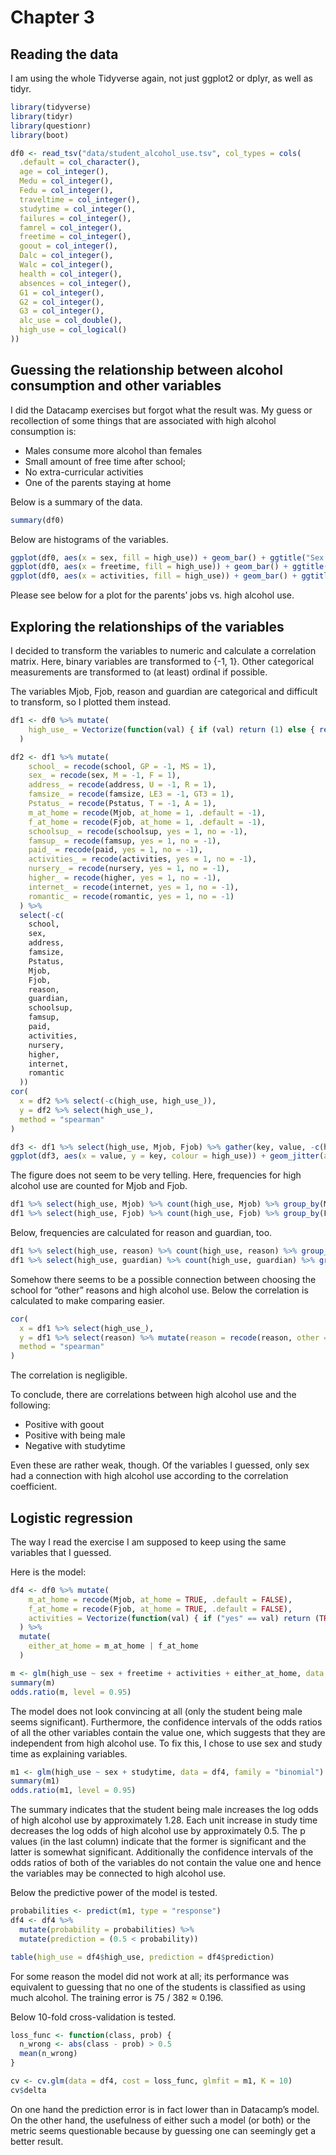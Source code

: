 # Chapter 3

## Reading the data

I am using the whole Tidyverse again, not just ggplot2 or dplyr, as well as tidyr.

```r
library(tidyverse)
library(tidyr)
library(questionr)
library(boot)

df0 <- read_tsv("data/student_alcohol_use.tsv", col_types = cols(
  .default = col_character(),
  age = col_integer(),
  Medu = col_integer(),
  Fedu = col_integer(),
  traveltime = col_integer(),
  studytime = col_integer(),
  failures = col_integer(),
  famrel = col_integer(),
  freetime = col_integer(),
  goout = col_integer(),
  Dalc = col_integer(),
  Walc = col_integer(),
  health = col_integer(),
  absences = col_integer(),
  G1 = col_integer(),
  G2 = col_integer(),
  G3 = col_integer(),
  alc_use = col_double(),
  high_use = col_logical()
))
```

## Guessing the relationship between alcohol consumption and other variables

I did the Datacamp exercises but forgot what the result was. My guess or recollection of some things that are associated with high alcohol consumption is:

 * Males consume more alcohol than females
 * Small amount of free time after school; 
 * No extra-curricular activities
 * One of the parents staying at home

Below is a summary of the data.
```r
summary(df0)
```

Below are histograms of the variables.

```r
ggplot(df0, aes(x = sex, fill = high_use)) + geom_bar() + ggtitle("Sex vs. high alcohol use")
ggplot(df0, aes(x = freetime, fill = high_use)) + geom_bar() + ggtitle("Histogram for freetime with high alcohol use")
ggplot(df0, aes(x = activities, fill = high_use)) + geom_bar() + ggtitle("Extra-curricular activities vs. high alcohol use")
```

Please see below for a plot for the parents’ jobs vs. high alcohol use.

## Exploring the relationships of the variables

I decided to transform the variables to numeric and calculate a correlation matrix. Here, binary variables are transformed to {-1, 1}. Other categorical measurements are transformed to (at least) ordinal if possible.

The variables Mjob, Fjob, reason and guardian are categorical and difficult to transform, so I plotted them instead.

```r

df1 <- df0 %>% mutate(
    high_use_ = Vectorize(function(val) { if (val) return (1) else { return (-1) }})(high_use)
  )

df2 <- df1 %>% mutate(
    school_ = recode(school, GP = -1, MS = 1),
    sex_ = recode(sex, M = -1, F = 1),
    address_ = recode(address, U = -1, R = 1),
    famsize_ = recode(famsize, LE3 = -1, GT3 = 1),
    Pstatus_ = recode(Pstatus, T = -1, A = 1),
    m_at_home = recode(Mjob, at_home = 1, .default = -1),
    f_at_home = recode(Fjob, at_home = 1, .default = -1),
    schoolsup_ = recode(schoolsup, yes = 1, no = -1),
    famsup_ = recode(famsup, yes = 1, no = -1),
    paid_ = recode(paid, yes = 1, no = -1),
    activities_ = recode(activities, yes = 1, no = -1),
    nursery_ = recode(nursery, yes = 1, no = -1),
    higher_ = recode(higher, yes = 1, no = -1),
    internet_ = recode(internet, yes = 1, no = -1),
    romantic_ = recode(romantic, yes = 1, no = -1)
  ) %>%
  select(-c(
    school,
    sex,
    address,
    famsize,
    Pstatus,
    Mjob,
    Fjob,
    reason,
    guardian,
    schoolsup,
    famsup,
    paid,
    activities,
    nursery,
    higher,
    internet,
    romantic
  ))
cor(
  x = df2 %>% select(-c(high_use, high_use_)),
  y = df2 %>% select(high_use_),
  method = "spearman"
)

df3 <- df1 %>% select(high_use, Mjob, Fjob) %>% gather(key, value, -c(high_use))
ggplot(df3, aes(x = value, y = key, colour = high_use)) + geom_jitter(alpha = 0.5)
```

The figure does not seem to be very telling.
Here, frequencies for high alcohol use are counted for Mjob and Fjob.

```r
df1 %>% select(high_use, Mjob) %>% count(high_use, Mjob) %>% group_by(Mjob) %>% mutate(prop = prop.table(n))
df1 %>% select(high_use, Fjob) %>% count(high_use, Fjob) %>% group_by(Fjob) %>% mutate(prop = prop.table(n))
```

Below, frequencies are calculated for reason and guardian, too.

```r
df1 %>% select(high_use, reason) %>% count(high_use, reason) %>% group_by(reason) %>% mutate(prop = prop.table(n))
df1 %>% select(high_use, guardian) %>% count(high_use, guardian) %>% group_by(guardian) %>% mutate(prop = prop.table(n))
```

Somehow there seems to be a possible connection between choosing the school for “other” reasons and high alcohol use. Below the correlation is calculated to make comparing easier.

```r
cor(
  x = df1 %>% select(high_use_),
  y = df1 %>% select(reason) %>% mutate(reason = recode(reason, other = 1, .default = -1)),
  method = "spearman"
)
```

The correlation is negligible.

To conclude, there are correlations between high alcohol use and the following:

 * Positive with goout
 * Positive with being male
 * Negative with studytime

Even these are rather weak, though. Of the variables I guessed, only sex had a connection with high alcohol use according to the correlation coefficient.

## Logistic regression

The way I read the exercise I am supposed to keep using the same variables that I guessed.

Here is the model:

```r
df4 <- df0 %>% mutate(
    m_at_home = recode(Mjob, at_home = TRUE, .default = FALSE),
    f_at_home = recode(Fjob, at_home = TRUE, .default = FALSE),
    activities = Vectorize(function(val) { if ("yes" == val) return (TRUE) else { return (FALSE) }})(activities)
  ) %>%
  mutate(
    either_at_home = m_at_home | f_at_home
  )

m <- glm(high_use ~ sex + freetime + activities + either_at_home, data = df4, family = "binomial")
summary(m)
odds.ratio(m, level = 0.95)
```

The model does not look convincing at all (only the student being male seems significant). Furthermore, the confidence intervals of the odds ratios of all the other variables contain the value one, which suggests that they are independent from high alcohol use. To fix this, I chose to use sex and study time as explaining variables.

```r
m1 <- glm(high_use ~ sex + studytime, data = df4, family = "binomial")
summary(m1)
odds.ratio(m1, level = 0.95)
```

The summary indicates that the student being male increases the log odds of high alcohol use by approximately 1.28. Each unit increase in study time decreases the log odds of high alcohol use by approximately 0.5. The p values (in the last column) indicate that the former is significant and the latter is somewhat significant. Additionally the confidence intervals of the odds ratios of both of the variables do not contain the value one and hence the variables may be connected to high alcohol use.

Below the predictive power of the model is tested.

```r
probabilities <- predict(m1, type = "response")
df4 <- df4 %>%
  mutate(probability = probabilities) %>%
  mutate(prediction = (0.5 < probability))

table(high_use = df4$high_use, prediction = df4$prediction)
```

For some reason the model did not work at all; its performance was equivalent to guessing that no one of the students is classified as using much alcohol. The training error is 75 / 382 ≈ 0.196.

Below 10-fold cross-validation is tested.

```r
loss_func <- function(class, prob) {
  n_wrong <- abs(class - prob) > 0.5
  mean(n_wrong)
}

cv <- cv.glm(data = df4, cost = loss_func, glmfit = m1, K = 10)
cv$delta
```

On one hand the prediction error is in fact lower than in Datacamp’s model. On the other hand, the usefulness of either such a model (or both) or the metric seems questionable because by guessing one can seemingly get a better result.
